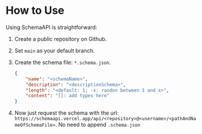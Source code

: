 # How to Use

Using SchemaAPI is straightforward:

1. Create a public repository on Github.

2. Set `main` as your default branch.

3. Create the schema file: `*.schema.json`.

    ``` json showLineNumbers copy filename="*.schema.json"
    {
        "name": "<schemaName>",
        "description": "<descriptionSchema>",
        "length": "<default: 1; -x: randon between 1 and x>",
        "content": "[]: add types here"
    }
    ```

4. Now just request the schema with the url: `https://schemaapi.vercel.app/api/<repository>@<username>/<pathAndNameOfSchemaFile>`. No need to append `.schema.json`